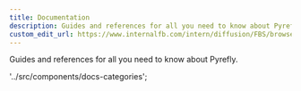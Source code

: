 ```yaml
---
title: Documentation
description: Guides and references for all you need to know about Pyrefly
custom_edit_url: https://www.internalfb.com/intern/diffusion/FBS/browsefile/master/fbcode/pyrefly/website/docs/fb/index.md
---
```


Guides and references for all you need to know about Pyrefly.

'../src/components/docs-categories';

<DocCardList items={docsCategories} />
